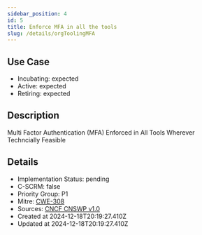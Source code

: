 ```yaml
---
sidebar_position: 4
id: 5
title: Enforce MFA in all the tools
slug: /details/orgToolingMFA
---
```


## Use Case
<!-- LEVELS:START -->
- Incubating: expected
- Active: expected
- Retiring: expected
<!-- LEVELS:END -->

<!-- DESCRIPTION:START -->
## Description
Multi Factor Authentication (MFA) Enforced in All Tools Wherever Techncially Feasible
<!-- DESCRIPTION:END -->

<!-- DETAILS:START -->
## Details
- Implementation Status: pending
- C-SCRM: false
- Priority Group: P1
- Mitre: [CWE-308](https://cwe.mitre.org/data/definitions/308.html)
- Sources: [CNCF CNSWP v1.0](https://github.com/cncf/tag-security/blob/main/security-whitepaper/v2/cloud-native-security-whitepaper.md)
- Created at 2024-12-18T20:19:27.410Z
- Updated at 2024-12-18T20:19:27.410Z
<!-- DETAILS:END -->

